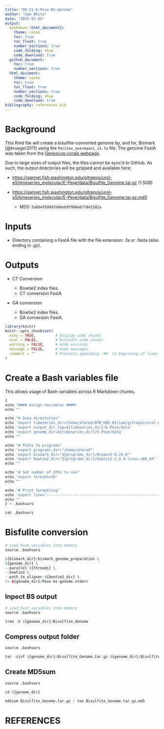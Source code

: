 ```yaml
---
title: "00.21-E-Peve-BS-genome"
author: "Sam White"
date: "2025-01-02"
output: 
  bookdown::html_document2:
    theme: cosmo
    toc: true
    toc_float: true
    number_sections: true
    code_folding: show
    code_download: true
  github_document:
    toc: true
    number_sections: true
  html_document:
    theme: cosmo
    toc: true
    toc_float: true
    number_sections: true
    code_folding: show
    code_download: true
bibliography: references.bib
---
```


# Background

This Rmd file will create a bisulfite-converted genome by, and for, Bismark [@krueger2011] using the `Porites_evermanni_v1.fa` file. The genome FastA was taken from the [Genoscop corals webpage](https://www.genoscope.cns.fr/corals/genomes.html).

Due to large sizes of output files, the files cannot be sync'd to GitHub. As such, the output directories will be gzipped and available here:

- [https://gannet.fish.washington.edu/gitrepos/urol-e5/timeseries_molecular/E-Peve/data/Bisulfite_Genome.tar.gz](https://gannet.fish.washington.edu/gitrepos/urol-e5/timeseries_molecular/E-Peve/data/Bisulfite_Genome.tar.gz) (1.5GB)

- [https://gannet.fish.washington.edu/gitrepos/urol-e5/timeseries_molecular/E-Peve/data/Bisulfite_Genome.tar.gz.md5](https://gannet.fish.washington.edu/gitrepos/urol-e5/timeseries_molecular/E-Peve/data/Bisulfite_Genome.tar.gz.md5)

  - MD5: `5a0d4f699d7d46eb9f996e677841582a`

# Inputs

- Directory containing a FastA file with the file extension: .fa or .fasta (also ending in .gz).

# Outputs

- CT Conversion

  - Bowtie2 index files.
  - CT conversion FastA
  
- GA conversion

  - Bowtie2 index files.
  - GA conversion FastA.

```r
library(knitr)
knitr::opts_chunk$set(
  echo = TRUE,         # Display code chunks
  eval = FALSE,        # Evaluate code chunks
  warning = FALSE,     # Hide warnings
  message = FALSE,     # Hide messages
  comment = ""         # Prevents appending '##' to beginning of lines in code output
)
```

# Create a Bash variables file

This allows usage of Bash variables across R Markdown chunks.

```r
{
echo "#### Assign Variables ####"
echo ""

echo "# Data directories"
echo 'export timeseries_dir=/home/shared/8TB_HDD_01/sam/gitrepos/urol-e5/timeseries_molecular'
echo 'export output_dir_top=${timeseries_dir}/E-Peve/data'
echo 'export genome_dir=${timeseries_dir}/E-Peve/data'
echo ""

echo "# Paths to programs"
echo 'export programs_dir="/home/shared"'
echo 'export bismark_dir="${programs_dir}/Bismark-0.24.0"'
echo 'export bowtie2_dir="${programs_dir}/bowtie2-2.4.4-linux-x86_64"'
echo ""

echo "# Set number of CPUs to use"
echo 'export threads=20'
echo ""

echo "# Print formatting"
echo 'export line="--------------------------------------------------------"'
echo ""
} > .bashvars

cat .bashvars
```

# Bisfulite conversion

```r
# Load bash variables into memory
source .bashvars

${bismark_dir}/bismark_genome_preparation \
${genome_dir} \
--parallel ${threads} \
--bowtie2 \
--path_to_aligner ${bowtie2_dir} \
1> ${genome_dir}/Peve-bs-genome.stderr
```

## Inpect BS output
```r
# Load bash variables into memory
source .bashvars

tree -h ${genome_dir}/Bisulfite_Genome
```

## Compress output folder
```r
source .bashvars

tar -czvf ${genome_dir}/Bisulfite_Genome.tar.gz ${genome_dir}/Bisulfite_Genome
```

## Create MD5sum
```r
source .bashvars

cd ${genome_dir}

md5sum Bisulfite_Genome.tar.gz | tee Bisulfite_Genome.tar.gz.md5
```


# REFERENCES

